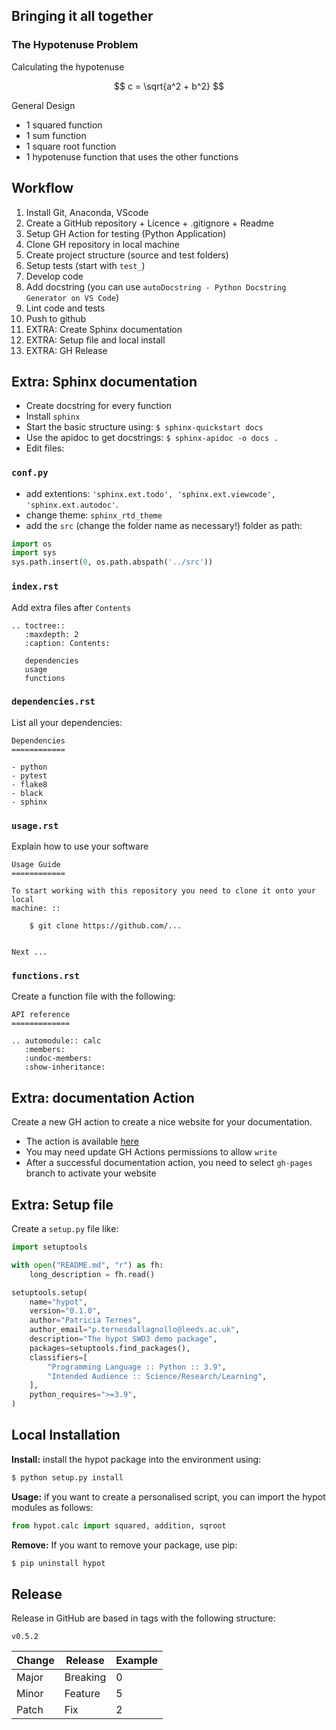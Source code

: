 ## Bringing it all together {.smaller}

### The Hypotenuse Problem

Calculating the hypotenuse

$$ c = \sqrt{a^2 + b^2} $$


General Design

- 1 squared function
- 1 sum function
- 1 square root function
- 1 hypotenuse function that uses the other functions


## Workflow {.smaller}

1. Install Git, Anaconda, VScode
2. Create a GitHub repository + Licence + .gitignore + Readme
3. Setup GH Action for testing (Python Application)
4. Clone GH repository in local machine
5. Create project structure (source and test folders)
6. Setup tests (start with `test_`)
7. Develop code
8. Add docstring (you can use `autoDocstring - Python Docstring Generator on VS Code`)
9. Lint code and tests
10. Push to github
11. EXTRA: Create Sphinx documentation
12. EXTRA: Setup file and local install
13. EXTRA: GH Release

## Extra: Sphinx documentation {.smaller}

- Create docstring for every function
- Install `sphinx`
- Start the basic structure using: `$ sphinx-quickstart docs`
- Use the apidoc to get docstrings: `$ sphinx-apidoc -o docs .`
- Edit files:

::: {.panel-tabset}

### `conf.py`

- add extentions: `'sphinx.ext.todo', 'sphinx.ext.viewcode', 'sphinx.ext.autodoc'`.
- change theme: `sphinx_rtd_theme`
- add the `src` (change the folder name as necessary!) folder as path:

```python
import os
import sys
sys.path.insert(0, os.path.abspath('../src'))
```

### `index.rst`

Add extra files after `Contents`

```
.. toctree::
   :maxdepth: 2
   :caption: Contents:

   dependencies
   usage
   functions
```

### `dependencies.rst`

List all your dependencies:

```
Dependencies
============

- python
- pytest
- flake8
- black
- sphinx
```

### `usage.rst`

Explain how to use your software

```
Usage Guide
============

To start working with this repository you need to clone it onto your local
machine: ::

    $ git clone https://github.com/...


Next ...
```

### `functions.rst`

Create a function file with the following:

```
API reference
=============

.. automodule:: calc
   :members:
   :undoc-members:
   :show-inheritance:
```

:::

## Extra: documentation Action {.smaller}

Create a new GH action to create a nice website for your documentation.

- The action is available [here](https://github.com/patricia-ternes/hypot-2023/blob/main/.github/workflows/documentation.yml)
- You may need update GH Actions permissions to allow `write`
- After a successful documentation action, you need to select `gh-pages` branch to activate your website

## Extra: Setup file

Create a `setup.py` file like:

```python
import setuptools

with open("README.md", "r") as fh:
    long_description = fh.read()

setuptools.setup(
    name="hypot",
    version="0.1.0",
    author="Patricia Ternes",
    author_email="p.ternesdallagnollo@leeds.ac.uk",
    description="The hypot SWD3 demo package",
    packages=setuptools.find_packages(),
    classifiers=[
        "Programming Language :: Python :: 3.9",
        "Intended Audience :: Science/Research/Learning",
    ],
    python_requires=">=3.9",
)
```

## Local Installation

**Install:** install the hypot package into the environment using:

```bash
$ python setup.py install
```

**Usage:** if you want to create a personalised script, you
can import the hypot modules as follows:

```python
from hypot.calc import squared, addition, sqroot
```

**Remove:** If you want to remove your package, use pip:

```bash
$ pip uninstall hypot
```

## Release

Release in GitHub are based in tags with the following structure:

`v0.5.2`

| Change | Release  | Example |
| ------ | -------- | ------- |
| Major  | Breaking | 0       |
| Minor  | Feature  | 5       |
| Patch  | Fix      | 2       |

